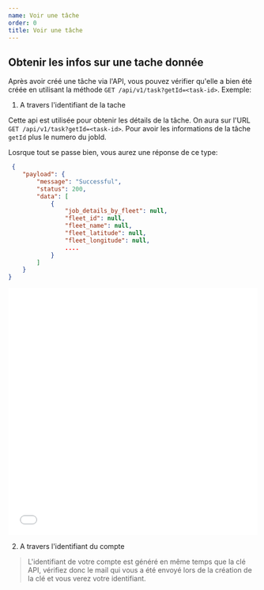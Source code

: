 ```yaml
---
name: Voir une tâche
order: 0
title: Voir une tâche
---
```


## Obtenir les infos sur une tache donnée

Après avoir créé une tâche via l'API, vous pouvez vérifier qu'elle a bien été créée en utilisant la méthode `GET /api/v1/task?getId=<task-id>`. Exemple:

1) A travers l'identifiant de la tache

Cette api est utilisée pour obtenir les détails de la tâche. 
On aura sur l'URL `GET /api/v1/task?getId=<task-id>`. Pour avoir les informations de la tâche `getId` plus le numero du jobId. 

Losrque tout se passe bien, vous aurez une réponse de ce type:

```json
 {
	"payload": {
		"message": "Successful",
		"status": 200,
		"data": [
			{
				"job_details_by_fleet": null,
				"fleet_id": null,
				"fleet_name": null,
				"fleet_latitude": null,
				"fleet_longitude": null,
				....
			}
		]
	}
}
```

<iframe src="//api.apiembed.com/?source=https://apiembed.com/sample.json&targets=shell:curl,node:unirest,java:unirest,python:requests,php:curl,ruby:native,objc:nsurlsession" frameborder="0" scrolling="no" width="100%" height="500px" seamless></iframe>

2) A travers l'identifiant du compte

> L'identifiant de votre compte est généré en même temps que la clé API, vérifiez donc 
> le mail qui vous a été envoyé lors de la création de la clé et vous verez votre
> identifiant.
